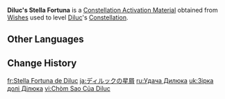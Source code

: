 {{Item Infobox
|id           = 001116
|image        = Item Stella Fortuna (5 Star).png
|type         = Constellation Activation Materials
|group        = Stella Fortuna
|quality      = 5
|description  = [[Diluc]]'s Constellation Activation Material
|source1      = [[Wishes]]
}}
'''Diluc's Stella Fortuna''' is a [[Constellation Activation Material]] obtained from [[Wishes]] used to level [[Diluc]]'s [[Constellation]].

==Other Languages==
{{Other Languages|default_hidden=1
|en      = Diluc's Stella Fortuna
|zhs     = 迪卢克的命星
|zhs_rm  = Dílúkè de Mìngxīng
|zht     = 迪盧克的命星
|zht_rm  = Dílúkè de Mìngxīng
|ja      = ディルックの星屑
|ja_rm   = Dirukku no Hoshikuzu
|ko      = 다이루크<->의 운명<->의 별
|es      = Stella Fortuna de Diluc
|fr      = Stella Fortuna de Diluc
|ru      = Удача Дилюка
|th      = ดวงดาวแห่งชีวิตของ Diluc
|th_rm   = Duangdao haeng Chiwit khong Diluc
|vi      = Chòm Sao Của Diluc
|de      = Stella Fortuna von Diluc
|id      = Diluc's Stella Fortuna
|pt      = Stella Fortuna de Diluc
|tr      = Diluc'un Yaşam Yıldızı
|it      = Stella Fortuna di Diluc
}}

==Change History==
{{Change History|1.0}}

[[fr:Stella Fortuna de Diluc]]
[[ja:ディルックの星屑]]
[[ru:Удача Дилюка]]
[[uk:Зірка долі Ділюка]]
[[vi:Chòm Sao Của Diluc]]